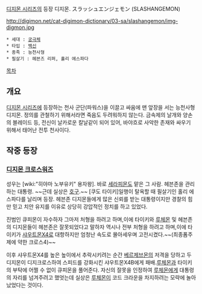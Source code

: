 [[디지몬 시리즈]]의 등장 디지몬.
スラッシュエンジェモン (SLASHANGEMON)

http://digimon.net/cat-digimon-dictionary/03-sa/slashangemon/img-digmon.jpg

 * 세대 : [[궁극체]]
 * 타입 : [[백신]]
 * 종족 : 능천사형
 * 필살기 : 헤븐즈 리퍼, 홀리 에스파다

[[목차]]
== 개요 ==
[[디지몬 시리즈]]에 등장하는 천사 군단(파워스)을 이끌고 싸움에 맨 앞장을 서는 능천사형 디지몬. 정의를 관철하기 위해서라면 죽음도 두려워하지 않는다. 금속제의 날개와 양손의 블레이드 등, 전신이 날카로운 칼날같이 되어 있어, 바야흐로 사악한 존재와 싸우기 위해서 태어난 전투 천사이다.

== 작중 등장 ==
=== [[디지몬 크로스워즈]] ===
성우는 [wiki:"히야마 노부유키" 용자왕]. 바로 [[세라피몬]]도 맡은 그 사람.
헤븐존을 관리하는 대통령. ~~근데 실상은 [[호구]].~~ [쿠도 타이키]일행이 탈옥할 때 필살기인 홀리 에스파다를 날리며 등장. 헤븐존 디지몬들에게 많은 신뢰를 받는 대통령이지만 경찰의 힘만 믿고 치안 유지를 이유로 상당히 강압적인 정치를 하고 있었다.

진범인 큐피몬이 자수하자 그마저 처형을 하려고 하며,이에 타이키와 [[루체몬]] 및 헤븐존의 디지몬들이 헤븐존은 잘못되었다고 말하자 역시나 전부 처형을 하려고 하며,이에 타이키가 [[샤우트몬X4]]로 대항하지만 엄청난 속도로 몰아세우며 고전시켰다.~~(최종폼주제에 약한 크로스4)~~

이후 샤우트몬X4를 높은 높이에서 추락시키려는 순간 [[베르제브몬]]의 저격을 당하고 두 디지몬이 디지크로스하여 스피드를 강화시킨 샤우트몬X4B에게 패배.[[루체몬]]과 타이키의 부탁에 어쩔 수 없이 큐피몬을 풀어준다. 자신의 잘못을 인정하여 [[루체몬]]에게 대통령의 자리를 넘겨주려고 했엇는데 실상은 [[루체몬]]이 코드 크라운을 차지하려는 모략에 놀아났었다는 것이다.
